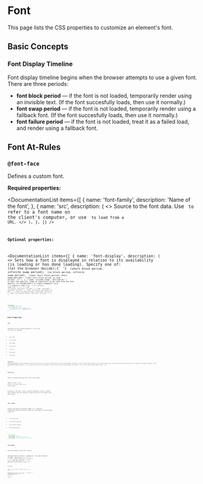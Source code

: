 
# Font

This page lists the CSS properties to customize an element's font.

## Basic Concepts

### Font Display Timeline

Font display timeline begins when the browser attempts to use a given font. There are three periods:

- **font block period** &mdash; if the font is not loaded, temporarily render using an invisible text.
  (If the font succesfully loads, then use it normally.)
- **font swap period** &mdash; if the font is not loaded, temporarily render using a fallback font.
  (If the font succesfully loads, then use it normally.)
- **font failure period** &mdash; if the font is not loaded, treat it as a failed load,
  and render using a fallback font.

## Font At-Rules

### `@font-face`

Defines a custom font.

**Required properties:**

<DocumentationList
  items={[
    {
      name: 'font-family',
      description: 'Name of the font',
    },
    {
      name: 'src',
      description: (
        <>
          Source to the font data. Use <Code str="local(...)" /> to refer to a font name on the
          client's computer, or use <Code str="url(...)" /> to load from a URL.
        </>
      ),
    },
  ]}
/>

**Optional properties:**

<DocumentationList
  items={[
    {
      name: 'font-display',
      description: (
        <>
          Sets how a font is displayed in relation to its availability (is loading or has done
          loading). Specify one of: <Code str="auto" /> (let the browser decide);{' '}
          <Code str="block" /> (short block period, infinite swap period); <Code str="swap" /> (no
          block period, infinite swap period); <Code str="fallback" /> (super short block period,
          short swap period); <Code str="optional" /> (super short block period, no swap period).
        </>
      ),
    },
    {
      name: 'unicode-range',
      description: (
        <>
          Sets the specific range of characters to be used from the font. Specify (in hexadecimal):
          a single codepoint (e.g. <Code str="U+26" />
          ), a codepoint range (e.g. <Code str="U+0025-00FF" />
          ), or a wildcard range (e.g. <Code str="U+4??" />
          ).
        </>
      ),
    },
    {
      name: 'font-variant',
      description: 'See below.',
    },
    {
      name: 'font-weight',
      description: 'See below.',
    },
    {
      name: 'font-stretch',
      description: 'See below.',
    },
    {
      name: 'font-feature-settings',
      description: 'See below.',
    },
    {
      name: 'font-variation-settings',
      description: 'See below.',
    },
  ]}
/>

<!-- prettier-ignore -->
```css
@font-face {
  font-family: examplefont;
  src: local(Example Font),
    url('examplefont.woff') format('woff'),
    url('examplefont.otf') format('opentype');
}
```

## Font Properties

### `font`

Shorthand for the following properties. `font-size` and `font-family` are required.

- `font-style`
- `font-variant`
- `font-weight`
- `font-stretch`
- `font-size`
- `line-height`
- `font-family`

<WebEditor
  html={smartTrim(`
    <p id="font-example">
      Lorem ipsum dolor sit amet, consectetur adipiscing elit, sed do eiusmod tempor incididunt ut labore et dolore magna aliqua.
      Ut enim ad minim veniam, quis nostrud exercitation ullamco laboris nisi ut aliquip ex ea commodo consequat.
    </p>
  `)}
  css={smartTrim(`
    #font-example {
      /* <font-style> <font-variant> <font-weight> <font-stretch> <font-size>/<line-height> <font-family> */
      font: italic small-caps bold 16px/2 "Arial";
    }
  `)}
/>

### `font-style`

Selects a normal/italicized font from a font family.

Specify: `normal`, `italic`, `oblique`, or `oblique <angle>` (e.g. `oblique 14deg`).

According to the spec, “Italic forms are generally cursive in nature while oblique faces are
typically sloped versions of the regular face” (CSS-Tricks).

<Image
  path="/res/web/css/font-style-palatino.png"
  caption="Normal vs italic vs oblique version of Palatino Linotype font."
  sourceString="Microsoft Docs"
/>

### `font-variant`

Controls the usage of alternate glyphs (e.g. ligatures, traditional/simplified Chinese characters).
Shorthand for the following properties:

- `font-variant-caps`
- `font-variant-east-asian`
- `font-variant-ligatures`
- `font-variant-numeric`

```css
p {
  /* Examples */
  font-variant: normal;
  font-variant: small-caps slashed-zero;
  font-variant: common-ligatures tabular-nums;
}
```

### `font-weight`

Sets the boldness of the font. Specify:

<DocumentationList
  items={[
    {
      nameSpecial: 'any number between 1 and 1000',
      description: (
        <>
          E.g. <Code str="500" />
        </>
      ),
    },
    {
      name: 'normal',
      description: (
        <>
          Alias of <Code str="400" />
        </>
      ),
    },
    {
      name: 'bold',
      description: (
        <>
          Alias <Code str="700" />
        </>
      ),
    },
    {
      name: 'lighter',
      description: <>One level lighter than the parent</>,
    },
    {
      name: 'bolder',
      description: <>One level bolder than the parent</>,
    },
  ]}
/>

### `font-stretch`

Selects a normal, condensed, or expanded version of a font. Specify:

<DocumentationList
  items={[
    {
      name: 'normal',
    },
    {
      nameSpecial: 'a percentage',
      description: (
        <>
          between <Code str="50%" /> and <Code str="200%" />
        </>
      ),
    },
    {
      nameSpecial: 'a "condensed" family',
      description: (
        <>
          <Code str="semi-condensed" />, <Code str="condensed" />, <Code str="extra-condensed" />,
          or <Code str="ultra-condensed" />
        </>
      ),
    },
    {
      nameSpecial: 'an "expanded" family',
      description: (
        <>
          <Code str="semi-expanded" />, <Code str="expanded" />, <Code str="extra-expanded" />, or{' '}
          <Code str="ultra-expanded" />
        </>
      ),
    },
  ]}
/>

### `font-size`

Sets the size of the font. Specify:

<DocumentationList
  items={[
    {
      nameSpecial: 'a length',
      description: (
        <>
          E.g. <Code str="16pt" /> or <Code str="16px" />
        </>
      ),
    },
    {
      nameSpecial: 'a percentage',
      description: (
        <>
          E.g. <Code str="75%" /> (relative to its parent)
        </>
      ),
    },
    {
      nameSpecial: 'an absolute-size keyword',
      description: (
        <>
          <Code str="xx-small" />, <Code str="x-small" />, <Code str="small" />,{' '}
          <Code str="medium" />, <Code str="large" />, <Code str="x-large" />,{' '}
          <Code str="xx-large" />, or <Code str="xxx-large" /> (based on the user's default font
          size; the final value is calculated by the browser)
        </>
      ),
    },
    {
      nameSpecial: 'an relative-size keyword',
      description: (
        <>
          <Code str="larger" />, <Code str="smaller" /> (relative to its parent)
        </>
      ),
    },
  ]}
/>

### `line-height`

Sets the height of the line box (distance between the lines of the text). Specify:

<DocumentationList
  items={[
    {
      name: 'normal',
      description: <>depends on the browser</>,
    },
    {
      nameSpecial: 'a number',
      description: (
        <>
          (e.g. <Code str="1.5" />) multiple of the element's font size
        </>
      ),
    },
    {
      nameSpecial: 'a percentage',
      description: (
        <>
          (e.g. <Code str="150%" />) relative to the element's font size
        </>
      ),
    },
    {
      nameSpecial: 'a length',
      description: (
        <>
          (e.g. <Code str="20px" />)
        </>
      ),
    },
  ]}
/>

### `font-family`

Sets a prioritized list of font family names (and/or generic family names) to use.

A font family name would be something like `Arial` or `Times New Roman`, whereas a generic family name is one of:
`serif`, `sans-serif`, `cursive`, `fantasy`, or `monospace`.

### `font-kerning`

Enables or disables kerning. Specify `auto`, `normal`, or `none`.

<Image
  path="/res/web/css/font-kerning.png"
  caption="Kerning disabled vs enabled."
  sourceString="MDN"
/>

## Font Settings Properties

### `font-feature-settings`

Controls advanced typographic features in OpenType fonts.

```css
p {
  font-feature-settings: 'smcp';
  font-feature-settings: 'smcp' on;
  font-feature-settings: 'swsh' 2;
  font-feature-settings: 'smcp', 'swsh' 2;
}
```

### `font-variation-settings`

Sets low-level properties of a variable font.

```css
p {
  font-variation-settings: 'wght' 850;
  font-variation-settings: 'wght' 850, 'slant' 0;
}
```

## Font Variant Properties

### `font-variant-caps`

Controls the use of alternate glyphs for capital letters.

Common values are `normal` and `small-caps`.

<WebEditor
  hideHTML
  hideCSS
  html={smartTrim(`
    <table id="font-variant-caps-example">
      <thead>
        <th>font-variant-caps</th>
        <th>Preview</th>
      </thead>
      <tbody>
        <tr>
          <th>normal</th>
          <td style="font-variant-caps: normal">Lorem ipsum</td>
        </tr>
        <tr>
          <th>small-caps</th>
          <td style="font-variant-caps: small-caps">Lorem ipsum</td>
        </tr>
        <tr>
          <th>all-small-caps</th>
          <td style="font-variant-caps: all-small-caps">Lorem ipsum</td>
        </tr>
        <tr>
          <th>petite-caps</th>
          <td style="font-variant-caps: petite-caps">Lorem ipsum</td>
        </tr>
        <tr>
          <th>all-petite-caps</th>
          <td style="font-variant-caps: all-petite-caps">Lorem ipsum</td>
        </tr>
        <tr>
          <th>unicase</th>
          <td style="font-variant-caps: unicase">Lorem ipsum</td>
        </tr>
        <tr>
          <th>titling-caps</th>
          <td style="font-variant-caps: titling-caps">Lorem ipsum</td>
        </tr>
      </tbody>
    </table>
  `)}
  css={smartTrim(`
  `)}
/>

### `font-variant-east-asian`

Controls the use of alternate glyphs for East Asian scripts (e.g. half-width or full-width, traditional or simplified). Specify:

<DocumentationList
  items={[
    {
      name: 'normal',
      description: <>Don't use alternate glyphs</>,
    },
    {
      name: 'ruby',
      description: (
        <>
          Use of special glyphs for rendering ruby characters (usually slightly bolder for increased
          contrast because ruby characters are usually rendered small)
        </>
      ),
    },
    {
      nameSpecial: 'a variant value',
      description: (
        <>
          <Code str="jis78" />, <Code str="jis83" />, <Code str="jis90" />, <Code str="jis04" />,{' '}
          <Code str="simplified" />, or <Code str="traditional" />. The resulting kanji might
          slightly be altered: e.g. <span style={{ fontVariantEastAsian: 'normal' }}>麹町</span>{' '}
          (normal) vs <span style={{ fontVariantEastAsian: 'jis78' }}>麹町</span> (jis78);{' '}
          <span style={{ fontVariantEastAsian: 'normal' }}>大学</span> (normal) vs{' '}
          <span style={{ fontVariantEastAsian: 'traditional' }}>大学</span> (traditional).
        </>
      ),
    },
    {
      nameSpecial: 'a width value',
      description: (
        <>
          <Code str="proportional-width" /> ("half-width") or <Code str="full-width" />
        </>
      ),
    },
  ]}
/>

### `font-variant-ligatures`

Controls which ligatures are used. Common values are `normal` and `none` (ligature availability depends on the font).
[See here for other font-variant-ligatures values](https://developer.mozilla.org/en-US/docs/Web/CSS/font-variant-ligatures#values).

<WebEditor
  hideHTML
  hideCSS
  html={smartTrim(`
    <table id="font-variant-ligatures-example">
      <thead>
        <th>font-variant-ligatures</th>
        <th>Preview (note the "ffi" and "ffl")</th>
      </thead>
      <tbody>
        <tr>
          <th>normal</th>
          <td style="font-variant-ligatures: normal">Difficult waffles</td>
        </tr>
        <tr>
          <th>none</th>
          <td style="font-variant-ligatures: none">Difficult waffles</td>
        </tr>
      </tbody>
    </table>
  `)}
  css={smartTrim(`
    #font-variant-ligatures-example td {
      font-family: serif;
      font-size: 150%;
    }
  `)}
/>

### `font-variant-numeric`

Controls the usage of alternate glyphs for numbers, fractions, and ordinal markers.
(Alternate glyphs availability depends on the font.)

<WebEditor
  hideHTML
  hideCSS
  html={smartTrim(`
    <table id="font-variant-numeric-example">
      <thead>
        <th>font-variant-numeric</th>
        <th colspan="3">Preview</th>
      </thead>
      <tbody>
        <tr style="font-variant-numeric: normal">
          <th>normal</th>
          <td>0.31415926</td>
          <td>1st 2nd 3rd</td>
          <td>1/2 3/4</td>
        </tr>
        <tr style="font-variant-numeric: ordinal">
          <th>ordinal</th>
          <td>0.31415926</td>
          <td>1st 2nd 3rd</td>
          <td>1/2 3/4</td>
        </tr>
        <tr style="font-variant-numeric: slashed-zero">
          <th>slashed-zero</th>
          <td>0.31415926</td>
          <td>1st 2nd 3rd</td>
          <td>1/2 3/4</td>
        </tr>
        <tr style="font-style: italic">
          <td colspan="4">numeric-figure-values</td>
        </tr>
        <tr style="font-variant-numeric: lining-nums">
          <th>lining-nums</th>
          <td>0.31415926</td>
          <td>1st 2nd 3rd</td>
          <td>1/2 3/4</td>
        </tr>
        <tr style="font-variant-numeric: oldstyle-nums">
          <th>oldstyle-nums</th>
          <td>0.31415926</td>
          <td>1st 2nd 3rd</td>
          <td>1/2 3/4</td>
        </tr>
        <tr style="font-style: italic">
          <td colspan="4">numeric-spacing-values</td>
        </tr>
        <tr style="font-variant-numeric: proportional-nums">
          <th>proportional-nums</th>
          <td>0.31415926</td>
          <td>1st 2nd 3rd</td>
          <td>1/2 3/4</td>
        </tr>
        <tr style="font-variant-numeric: tabular-nums">
          <th>tabular-nums</th>
          <td>0.31415926</td>
          <td>1st 2nd 3rd</td>
          <td>1/2 3/4</td>
        </tr>
        <tr style="font-style: italic">
          <td colspan="4">numeric-fraction-values</td>
        </tr>
        <tr style="font-variant-numeric: diagonal-fractions">
          <th>diagonal-fractions</th>
          <td>0.31415926</td>
          <td>1st 2nd 3rd</td>
          <td>1/2 3/4</td>
        </tr>
        <tr style="font-variant-numeric: stacked-fractions">
          <th>stacked-fractions</th>
          <td>0.31415926</td>
          <td>1st 2nd 3rd</td>
          <td>1/2 3/4</td>
        </tr>
      </tbody>
    </table>
    <small>
      *) This example uses the Source Sans Pro OpenType font, developed by Adobe and used here under the terms of the SIL Open Font License, Version 1.1:
      <a href="http://scripts.sil.org/cms/scripts/page.php?item_id=OFL_web">http://scripts.sil.org/cms/scripts/page.php?item_id=OFL_web</a>
    </small>
  `)}
  css={smartTrim(`
    @font-face {
      font-family: "Source Sans Pro";
      src: url("/res/web/css/SourceSansPro-Regular.otf") format("opentype");
      font-weight: 400;
      font-style: normal;
    }
    #font-variant-numeric-example td {
      font-family: "Source Sans Pro"
    }
  `)}
/>

## Assets

<References
  references={[
    {
      text: 'DWRITE_FONT_STYLE enumeration (dwrite.h) (Microsoft Docs)',
      description: (
        <>
          Appeared in{' '}
          <Link link="https://docs.microsoft.com/en-us/windows/win32/api/dwrite/ne-dwrite-dwrite_font_style" />
        </>
      ),
      link: `https://docs.microsoft.com/en-us/windows/win32/api/dwrite/images/fontstyle_for_palatino.png`,
    },
    {
      text: 'font-kerning (MDN)',
      description: (
        <>
          Appeared in <Link link="https://developer.mozilla.org/en-US/docs/Web/CSS/font-kerning" />
        </>
      ),
      link: `https://developer.mozilla.org/en-US/docs/Web/CSS/font-kerning/font-kerning.png`,
    },
  ]}
></References>

## References

<References
  references={[
    {
      text: '@font-face (MDN)',
      link: `https://developer.mozilla.org/en-US/docs/Web/CSS/@font-face`,
    },
    {
      text: 'font-display (MDN)',
      link: `https://developer.mozilla.org/en-US/docs/Web/CSS/@font-face/font-display`,
    },
    {
      text: 'font (MDN)',
      link: `https://developer.mozilla.org/en-US/docs/Web/CSS/font`,
    },
    {
      text: 'font-style (CSS-Tricks)',
      link: `https://css-tricks.com/almanac/properties/f/font-style/`,
    },
    {
      text: 'font-style (MDN)',
      link: `https://developer.mozilla.org/en-US/docs/Web/CSS/font-style`,
    },
    {
      text: 'font-variant (MDN)',
      link: `https://developer.mozilla.org/en-US/docs/Web/CSS/font-variant`,
    },
    {
      text: 'font-weight (MDN)',
      link: `https://developer.mozilla.org/en-US/docs/Web/CSS/font-weight`,
    },
    {
      text: 'font-stretch (MDN)',
      link: `https://developer.mozilla.org/en-US/docs/Web/CSS/font-stretch`,
    },
    {
      text: 'font-size (MDN)',
      link: `https://developer.mozilla.org/en-US/docs/Web/CSS/font-size`,
    },
    {
      text: 'line-height (MDN)',
      link: `https://developer.mozilla.org/en-US/docs/Web/CSS/line-height`,
    },
    {
      text: 'font-family (MDN)',
      link: `https://developer.mozilla.org/en-US/docs/Web/CSS/font-family`,
    },
    {
      text: 'font-kerning (MDN)',
      link: `https://developer.mozilla.org/en-US/docs/Web/CSS/font-kerning`,
    },
    {
      text: 'font-feature-settings (MDN)',
      link: `https://developer.mozilla.org/en-US/docs/Web/CSS/font-feature-settings`,
    },
    {
      text: 'font-variation-settings (MDN)',
      link: `https://developer.mozilla.org/en-US/docs/Web/CSS/font-variation-settings`,
    },
    {
      text: 'font-variant-caps (MDN)',
      link: `https://developer.mozilla.org/en-US/docs/Web/CSS/font-variant-caps`,
    },
    {
      text: 'font-variant-east-asian (MDN)',
      link: `https://developer.mozilla.org/en-US/docs/Web/CSS/font-variant-east-asian`,
    },
    {
      text: 'font-variant-ligatures (MDN)',
      link: `https://developer.mozilla.org/en-US/docs/Web/CSS/font-variant-ligatures`,
    },
    {
      text: 'font-variant-numeric (MDN)',
      link: `https://developer.mozilla.org/en-US/docs/Web/CSS/font-variant-numeric`,
    },
  ]}
></References>
